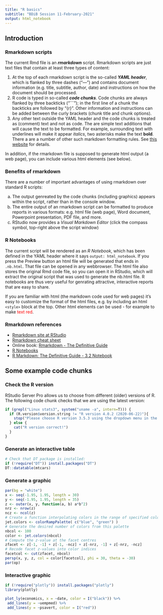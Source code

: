 ```yaml
---
title: "R basics"
subtitle: "BDiB Session 11-February-2021"
output: html_notebook
---
```


<!--style>
h1 {background: brown;color: white;padding-left: 7px;}
h2 {background: grey;color: white;padding-left: 7px;}
h3 {color: brown;}
</style-->

## Introduction  
### Rmarkdown scripts  
The current Rmd file is an ***rmarkdown*** script. Rmarkdown scripts are just text files that contain at least three types of content:  

1. At the top of each rmarkdown script is the so-called ***YAML header***, which is flanked by three dashes ("---") and contains document information (e.g. title, subtitle, author, date) and instructions on how the document should be processed.  
2. R code is typed in so-called ***code chunks***. Code chunks are always flanked by three backticks ("```"); in the first line of a chunk the backticks are followed by "{r}". Other information and instructions can be added between the curly brackets (chunk title and chunk options).  
3. Any other text outside the YAML header and the code chunks is treated as (comment) text and not as code. The are simple text additions that will cause the text to be formatted. For example, surrounding text with underlines will make it appear _italics_, two asterisks make the text **bold**. There a are a number of other such markdown formatting rules. See [this website](https://rmarkdown.rstudio.com/authoring_basics.html) for details.  

In addition, if the rmarkdown file is supposed to generate html output (a web page), you can include various html elements (see below).  

### Benefits of rmarkdown  
There are a number of important advantages of using rmarkdown over standard R scripts:  

a. The output genreated by the code chunks (including graphics) appears within the script, rather than in the console window.  
b. The entire output of an rmarkdown script can be formatted to produce reports in various formats: e.g. html file (web page), Word document, Powerpoint presentation, PDF file, and more.  
c. RStudio now provides a _Visual Markdown Editor_ (click the compass symbol, top-right above the script window)  

### R Notebooks  
The current script will be rendered as an _R Notebook_, which has been defined in the YAML header where it says `output: html_notebook`. If you press the Preview button an html file will be generated that ends in `.nb.html`. That file can be opened in any webbrowser. The html file also stores the original Rmd code file, so you can open it in RStudio, which will extract the original script that was used to generate the nb.html file. R notebooks are thus very useful for genrating attractive, interactive reports that are easy to share.  

If you are familiar with html (the markdown code used for web pages) it's easy to customize the format of the html files, e.g. by including an html `<style>` block at the top. Other html elements can be used - for example to make <span style="color:red">text red</span>. 

### Rmarkdown references  

* [Rmarkdown site at RStudio](https://rmarkdown.rstudio.com/)  
* [Rmarkdown cheat sheet](https://rmarkdown.rstudio.com/lesson-15.html)  
* Online book: [Rmarkdown - The Definitive Guide](https://bookdown.org/yihui/rmarkdown/)  
* [R Notebooks](https://rmarkdown.rstudio.com/lesson-10.html)  
* [R Markdown: The Definitive Guide - 3.2 Notebook](https://bookdown.org/yihui/rmarkdown/notebook.html)

## Some example code chunks  
### Check the R version  
RStudio Server Pro allows us to choose from different (older) versions of R.  
The following code chunk checks that we are using the latest version:  

```r
if (grepl("Linux stats3", system("uname -a", intern=T))) {
  if (R.version$version.string != "R version 4.0.2 (2020-06-22)"){
    stop("Please choose R version 3.5.3 using the dropdown menu in the top right corner of RStudio Server.")
  } else {
    cat("R version correct!")
  }
}
```

### Generate an interactive table  
```r
# Check that DT package is installed:
if (!require("DT")) install.packages("DT")
DT::datatable(mtcars)
```

### Generate a graphic  
```r
par(bg = "white")
x <- seq(-1.95, 1.95, length = 30)
y <- seq(-1.95, 1.95, length = 35)
z <- outer(x, y, function(a, b) a*b^2)
nrz <- nrow(z)
ncz <- ncol(z)
# Create a function interpolating colors in the range of specified colors
jet.colors <- colorRampPalette( c("blue", "green") )
# Generate the desired number of colors from this palette
nbcol <- 100
color <- jet.colors(nbcol)
# Compute the z-value at the facet centres
zfacet <- z[-1, -1] + z[-1, -ncz] + z[-nrz, -1] + z[-nrz, -ncz]
# Recode facet z-values into color indices
facetcol <- cut(zfacet, nbcol)
persp(x, y, z, col = color[facetcol], phi = 30, theta = -30)
par(op)
```

### Interactive graphic  
```r
if (!require("plotly")) install.packages("plotly")
library(plotly)

plot_ly(economics, x = ~date, color = I("black")) %>%
 add_lines(y = ~uempmed) %>%
 add_lines(y = ~psavert, color = I("red"))
```

